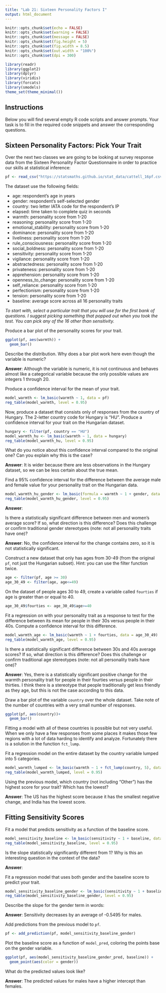 ---
title: "Lab 21: Sixteen Personality Factors I"
output: html_document
---

```{r setup, include=FALSE}
knitr::opts_chunk$set(echo = FALSE)
knitr::opts_chunk$set(warning = FALSE)
knitr::opts_chunk$set(message = FALSE)
knitr::opts_chunk$set(fig.height = 5)
knitr::opts_chunk$set(fig.width = 8.5)
knitr::opts_chunk$set(out.width = "100%")
knitr::opts_chunk$set(dpi = 300)

library(readr)
library(ggplot2)
library(dplyr)
library(viridis)
library(forcats)
library(smodels)
theme_set(theme_minimal())
```

## Instructions

Below you will find several empty R code scripts and answer prompts. Your task
is to fill in the required code snippets and answer the corresponding
questions.

## Sixteen Personality Factors: Pick Your Trait

Over the next two classes we are going to be looking at survey response
data from the Sixteen Personality Factor Questionnaire in order to practice
our skills at statistical inference:

```{r}
pf <- read_csv("https://statsmaths.github.io/stat_data/cattell_16pf.csv")
```

The dataset use the following fields:

- age: respondent's age in years
- gender: respondent's self-selected gender
- country: two letter IATA code for the respondent's IP
- elapsed: time taken to complete quiz in seconds
- warmth: personality score from 1-20
- reasoning: personality score from 1-20
- emotional_stability: personality score from 1-20
- dominance: personality score from 1-20
- liveliness: personality score from 1-20
- rule_consciousness: personality score from 1-20
- social_boldness: personality score from 1-20
- sensitivity: personality score from 1-20
- vigilance: personality score from 1-20
- abstractedness: personality score from 1-20
- privateness: personality score from 1-20
- apprehension: personality score from 1-20
- openness_to_change: personality score from 1-20
- self_reliance: personality score from 1-20
- perfectionism: personality score from 1-20
- tension: personality score from 1-20
- baseline: average score across all 16 personality traits

*To start with, select a particular trait that you will use for the first
bank of questions. I suggest picking something that popped out when you took
the test. You can pick any of the 16 other than sensitivity.*

Produce a bar plot of the personality scores for your trait.
```{r}
ggplot(pf, aes(warmth)) +
  geom_bar()
```

Describe the distribution. Why does a bar plot work here even though the
variable is numeric?

**Answer**: Although the variable is numeric, it is not continuous and behaves almost like a categorical variable because the only possible values are integers 1 through 20.

Produce a confidence interval for the mean of your trait.

```{r}
model_warmth <- lm_basic(warmth ~ 1, data = pf)
reg_table(model_warmth, level = 0.95)
```

Now, produce a dataset that consists only of responses from the country of
Hungary. The 2-letter country code for Hungary is "HU". Produce a confidence
interval for your trait on the Hungarian dataset.

```{r}
hungary <- filter(pf, country == "HU")
model_warmth_hu <- lm_basic(warmth ~ 1, data = hungary)
reg_table(model_warmth_hu, level = 0.95)
```

What do you notice about this confidence interval compared to the original
one? Can you explain why this is the case?

**Answer**: It is wider because there are less observations in the Hungary dataset, so we can be less certain about the true mean.

Find a 95% confidence interval for the difference between the average
male and female value for your personality trait on the Hungarian data.
```{r}
model_warmth_hu_gender <- lm_basic(formula = warmth ~ 1 + gender, data = hungary)
reg_table(model_warmth_hu_gender, level = 0.95)
```

**Answer**:

Is there a statistically significant difference between men and women's
average score? If so, what direction is this difference? Does this challenge
or confirm traditional gender stereotypes (note: not all personality traits
have one)?

**Answer**: No, the confidence interval for the change contains zero, so it is not statistically significant.

Construct a new dataset that only has ages from 30-49 (from the original `pf`,
not just the Hungarian subset). Hint: you can use the filter function twice.

```{r}
age <- filter(pf, age >= 30)
age_30_49 <- filter(age, age<=49)
```

On the dataset of people ages 30 to 49, create a variable called `fourties` if
age is greater than or equal to 40.

```{r}
age_30_49$fourties <- age_30_49$age>=40
```


Fit a regression on with your personality trait as a response to test for the
difference between its mean for people in their 30s versus people in their
40s. Compute a confidence interval for this difference.

```{r}
model_warmth_age <- lm_basic(warmth ~ 1 + fourties, data = age_30_49)
reg_table(model_warmth_age, level = 0.95)
```

Is there a statistically significant difference between 30s and 40s average
scores? If so, what direction is this difference? Does this challenge or
confirm traditional age stereotypes (note: not all personality traits
have one)?

**Answer**: Yes, there is a statistically significant positive change for the warmth personality trait for people in their fourties versus people in their thirties. I think there is a stereotype that people traditionally get less friendly as they age, but this is not the case according to this data.

Draw a bar plot of the variable `country` over the whole dataset. Take
note of the number of countries with a very small number of responses.

```{r}
ggplot(pf, aes(country))+
  geom_bar()
```

Fitting a model with all of these countries is possible but not very
useful. When we only have a few responses from some places it makes those
few regions with a lot of data harding to identify and analyze. Fortunately
there is a solution in the function `fct_lump`.

Fit a regression model on the entire dataset by the country variable lumped
into 5 categories.

```{r}
model_warmth_lumped <- lm_basic(warmth ~ 1 + fct_lump(country, 5), data = pf)
reg_table(model_warmth_lumped, level = 0.95)
```

Using the previous model, which country (not including "Other") has the
highest score for your trait? Which has the lowest?

**Answer**: The US has the highest score because it has the smallest negative change, and India has the lowest score.

## Fitting Sensitivity Scores

Fit a model that predicts sensitivity as a function of the baseline
score.

```{r}
model_sensitivity_baseline <- lm_basic(sensitivity ~ 1 + baseline, data = pf)
reg_table(model_sensitivity_baseline, level = 0.95)
```

Is the slope statistically significantly different from 1? Why is this an
interesting question in the context of the data?

**Answer**:

Fit a regression model that uses both gender and the baseline score to
predict your trait.

```{r}
model_sensitivity_baseline_gender <- lm_basic(sensitivity ~ 1 + baseline + gender, data = pf)
reg_table(model_sensitivity_baseline_gender, level = 0.95)
```

Describe the slope for the gender term in words:

**Answer**: Sensitivity decreases by an average of -0.5495 for males.

Add predictions from the previous model to `pf`.

```{r}
pf <- add_prediction(pf, model_sensitivity_baseline_gender)
```

Plot the baseline score as a function of `model_pred`, coloring the points
base on the gender variable.

```{r}
ggplot(pf, aes(model_sensitivity_baseline_gender_pred, baseline)) +
  geom_point(aes(color = gender))
```

What do the predicted values look like?

**Answer**: The predicted values for males have a higher intercept than females.


